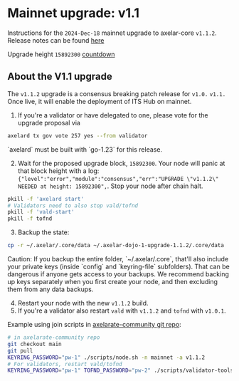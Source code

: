 # Mainnet upgrade: v1.1


Instructions for the `2024-Dec-18` mainnet upgrade to axelar-core `v1.1.2`.
Release notes can be found [here](https://github.com/axelarnetwork/axelar-core/releases/tag/v1.1.2)

Upgrade height `15892300` [countdown](https://www.mintscan.io/axelar/block/15892300)

## About the V1.1 upgrade
The `v1.1.2` upgrade is a consensus breaking patch release for `v1.0.` `v1.1.` Once live, it will enable the deployment of ITS Hub on mainnet.

1. If you're a validator or have delegated to one, please vote for the upgrade proposal via


```bash
axelard tx gov vote 257 yes --from validator
```

<Callout type="warning" emoji="⚠️">
  `axelard` must be built with `go-1.23` for this release.
</Callout>


2. Wait for the proposed upgrade block, `15892300`. Your node will panic at that block height with a log: `{"level":"error","module":"consensus","err":"UPGRADE \"v1.1.2\" NEEDED at height: 15892300",`. Stop your node after chain halt.

```bash
pkill -f 'axelard start'
# Validators need to also stop vald/tofnd
pkill -f 'vald-start'
pkill -f tofnd
```

3. Backup the state:

```bash
cp -r ~/.axelar/.core/data ~/.axelar-dojo-1-upgrade-1.1.2/.core/data
```

<Callout type="warning" emoji="⚠️">
  Caution: If you backup the entire folder, `~/.axelar/.core`, that'll
  also include your private keys (inside `config` and `keyring-file`
  subfolders). That can be dangerous if anyone gets access to your backups. We
  recommend backing up keys separately when you first create your node, and then
  excluding them from any data backups.
</Callout>

4. Restart your node with the new `v1.1.2` build.
5. If you're a validator also restart `vald` with `v1.1.2` and `tofnd` with `v1.0.1`.

Example using join scripts in [axelarate-community git repo](https://github.com/axelarnetwork/axelarate-community):



```bash
# in axelarate-community repo
git checkout main
git pull
KEYRING_PASSWORD="pw-1" ./scripts/node.sh -n mainnet -a v1.1.2
# For validators, restart vald/tofnd
KEYRING_PASSWORD="pw-1" TOFND_PASSWORD="pw-2" ./scripts/validator-tools-host.sh -n mainnet -a v1.1.2 -q v1.0.1
```